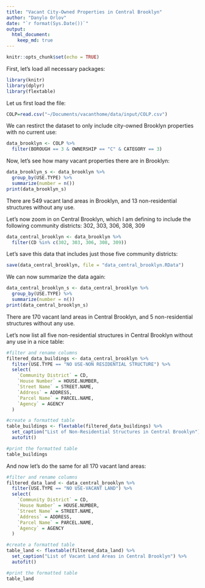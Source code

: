 ```yaml
---
title: "Vacant City-Owned Properties in Central Brooklyn"
author: "Danylo Orlov"
date: "`r format(Sys.Date())`"
output:
  html_document:
    keep_md: true
---
```


```r
knitr::opts_chunk$set(echo = TRUE)
```

First, let's load all necessary packages:

```r
library(knitr)
library(dplyr)
library(flextable)
```


Let us first load the file:

```r
COLP=read.csv("~/Documents/vacanthome/data/input/COLP.csv")
```

We can restirct the dataset to only include city-owned Brooklyn properties with no current use:

```r
data_brooklyn <- COLP %>%
  filter(BOROUGH == 3 & OWNERSHIP == "C" & CATEGORY == 3)
```

Now, let's see how many vacant properties there are in Brooklyn:

```r
data_brooklyn_s <- data_brooklyn %>%
  group_by(USE.TYPE) %>%
  summarize(number = n())
print(data_brooklyn_s)
```

There are 549 vacant land areas in Brooklyn, and 13 non-residential structures without any use. 

Let's now zoom in on Central Brooklyn, which I am defining to include the following community districts: 302, 303, 306, 308, 309

```r
data_central_brooklyn <- data_brooklyn %>%
  filter(CD %in% c(302, 303, 306, 308, 309))
```

Let's save this data that includes just those five community districts:

```r
save(data_central_brooklyn, file = "data_central_brooklyn.RData")
```

We can now summarize the data again:

```r
data_central_brooklyn_s <- data_central_brooklyn %>%
  group_by(USE.TYPE) %>%
  summarize(number = n())
print(data_central_brooklyn_s)
```

There are 170 vacant land areas in Central Brooklyn, and 5 non-residential structures without any use. 

Let's now list all five non-residential structures in Central Brooklyn without any use in a nice table:

```r
#filter and rename columns
filtered_data_buildings <- data_central_brooklyn %>%
  filter(USE.TYPE == "NO USE-NON RESIDENTIAL STRUCTURE") %>%
  select(
    `Community District` = CD, 
    `House Number` = HOUSE.NUMBER, 
    `Street Name` = STREET.NAME, 
    `Address` = ADDRESS, 
    `Parcel Name` = PARCEL.NAME, 
    `Agency` = AGENCY
  )

#create a formatted table
table_buildings <- flextable(filtered_data_buildings) %>%
  set_caption("List of Non-Residential Structures in Central Brooklyn") %>%
  autofit() 

#print the formatted table
table_buildings
```


And now let's do the same for all 170 vacant land areas:

```r
#filter and rename columns
filtered_data_land <- data_central_brooklyn %>%
  filter(USE.TYPE == "NO USE-VACANT LAND") %>%
  select(
    `Community District` = CD, 
    `House Number` = HOUSE.NUMBER, 
    `Street Name` = STREET.NAME, 
    `Address` = ADDRESS, 
    `Parcel Name` = PARCEL.NAME, 
    `Agency` = AGENCY
  )

#create a formatted table
table_land <- flextable(filtered_data_land) %>%
  set_caption("List of Vacant Land Areas in Central Brooklyn") %>%
  autofit() 

#print the formatted table
table_land
```






